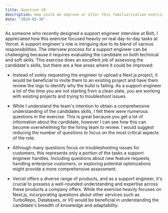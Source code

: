 ```yaml
---
title: Question 10
description: How could we improve or alter this familiarisation exercise?
date: "2024-03-30"
---
```

As someone who recently designed a support engineer interview at Bolt, I appreciated how this exercise focused heavily on real day-to-day tasks at Vercel. A support engineer's role is intriguing due to its blend of various responsibilities. The interview process for a support engineer can be challenging because it requires evaluating the candidate on both technical and soft skills. This exercise does an excellent job of assessing the candidate's skills, but there are a few areas where it could be improved:

- Instead of solely requesting the engineer to upload a Next.js project, it would be beneficial to invite them to an existing project and have them review the logs to identify why the build is failing. As a support engineer a lot of the time you are not starting from a clean slate, you are working with existing projects and trying to troubleshoot issues.

- While I understand the team's intention to obtain a comprehensive understanding of the candidates skills, I felt there were numerous questions in the exercise. This is great because you get a lot of information about the candidate, however I can see how this can become overwhelming for the hiring team to review. I would suggest reducing the number of questions to focus on the most critical aspects of the role.

- Although many questions focus on troubleshooting issues for customers, this represents only a portion of the tasks a support engineer handles. Including questions about new feature requests, handling enterprise customers, or exploring potential optimizations might provide a more comprehensive assessment.

- Vercel offers a diverse range of products, and as a support engineer, it's crucial to possess a well-rounded understanding and expertise across these products a company offers. While the exercise heavily focuses on Next.js, incorporating questions about other services such as TurboRepo, Databases, or V0 would be beneficial in understanding the candidate's breadth of knowledge and adaptability.